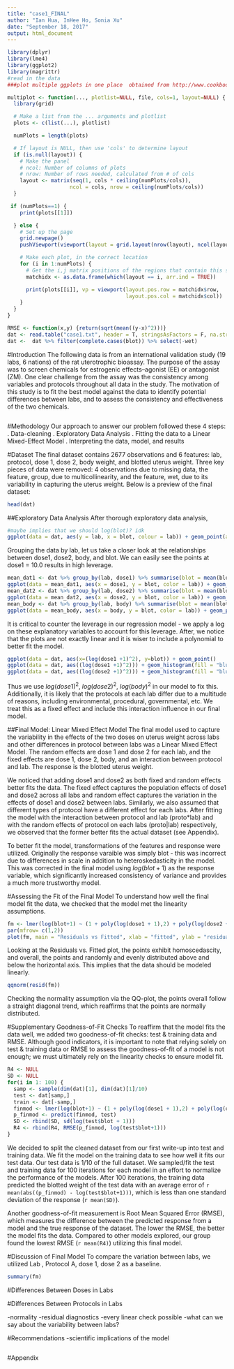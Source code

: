 ```yaml
---
title: "case1_FINAL"
author: "Ian Hua, InHee Ho, Sonia Xu"
date: "September 18, 2017"
output: html_document
---
```


```r
library(dplyr)
library(lme4)
library(ggplot2)
library(magrittr)
#read in the data
###plot multiple ggplots in one place  obtained from http://www.cookbook-r.com/Graphs/Multiple_graphs_on_one_page_(ggplot2)/

multiplot <- function(..., plotlist=NULL, file, cols=1, layout=NULL) {
  library(grid)

  # Make a list from the ... arguments and plotlist
  plots <- c(list(...), plotlist)

  numPlots = length(plots)

  # If layout is NULL, then use 'cols' to determine layout
  if (is.null(layout)) {
    # Make the panel
    # ncol: Number of columns of plots
    # nrow: Number of rows needed, calculated from # of cols
    layout <- matrix(seq(1, cols * ceiling(numPlots/cols)),
                    ncol = cols, nrow = ceiling(numPlots/cols))
  }

 if (numPlots==1) {
    print(plots[[1]])

  } else {
    # Set up the page
    grid.newpage()
    pushViewport(viewport(layout = grid.layout(nrow(layout), ncol(layout))))

    # Make each plot, in the correct location
    for (i in 1:numPlots) {
      # Get the i,j matrix positions of the regions that contain this subplot
      matchidx <- as.data.frame(which(layout == i, arr.ind = TRUE))

      print(plots[[i]], vp = viewport(layout.pos.row = matchidx$row,
                                      layout.pos.col = matchidx$col))
    }
  }
}

RMSE <- function(x,y) {return(sqrt(mean((y-x)^2)))} 
dat <- read.table("case1.txt", header = T, stringsAsFactors = F, na.strings = ".", colClasses=c("character","character","numeric","numeric","numeric","numeric","numeric","numeric"))
dat <-  dat %>% filter(complete.cases(blot)) %>% select(-wet) 
```

#Introduction
The following data is from an international validation study (19 labs, 6 nations) of the rat uterotrophic bioassay. The purpose of the assay was to screen chemicals for estrogenic effects--agonist (EE) or antagonist (ZM). One clear challenge from the assay was the consistency among variables and protocols throughout all data in the study. The motivation of this study is to fit the best model against the data to identify potential differences between labs, and to assess the consistency and effectiveness of the two chemicals. 
```r
```

#Methodology
Our approach to answer our problem followed these 4 steps: \newline
1. Data-cleaning \newline
2. Exploratory Data Analysis \newline
3. Fitting the data to a Linear Mixed-Effect Model \newline
4. Interpreting the data, model, and results \newline

#Dataset
The final dataset contains 2677 observations and 6 features: lab, protocol, dose 1, dose 2, body weight, and blotted uterus weight.
Three key pieces of data were removed: 4 observations due to missing data, the feature, group, due to multicollinearity, and the feature, wet, due to its variability in capturing the uterus weight. Below is a preview of the final dataset:
```r
head(dat)
```

##Exploratory Data Analysis
After thorough exploratory data analysis, 
```r
#maybe implies that we should log(blot)? idk
ggplot(data = dat, aes(y = lab, x = blot, colour = lab)) + geom_point(alpha=0.05, size=10) + theme(legend.position="none")
```
Grouping the data by lab, let us take a closer look at the relationships between dose1, dose2, body, and blot. We can easily see the points at dose1 = 10.0 results in high leverage.
```r
mean_dat1 <- dat %>% group_by(lab, dose1) %>% summarise(blot = mean(blot))
ggplot(data = mean_dat1, aes(x = dose1, y = blot, color = lab)) + geom_line() + ggtitle("Dose 1")
mean_dat2 <- dat %>% group_by(lab, dose2) %>% summarise(blot = mean(blot))
ggplot(data = mean_dat2, aes(x = dose2, y = blot, color = lab)) + geom_line() + ggtitle("Dose 2")
mean_body <- dat %>% group_by(lab, body) %>% summarise(blot = mean(blot))
ggplot(data = mean_body, aes(x = body, y = blot, color = lab)) + geom_point(alpha = 0.5) + ggtitle("Body") + stat_smooth(alpha = 0.1)
```
It is critical to counter the leverage in our regression model - we apply a log on these explanatory variables to account for this leverage. After, we notice that the plots are not exactly linear and it is wiser to include a polynomial to better fit the model.
```r
ggplot(data = dat, aes(x=(log(dose1 +1)^2), y=blot)) + geom_point()
ggplot(data = dat, aes((log(dose1 +1)^2))) + geom_histogram(fill = "blue", alpha = 0.2, binwidth = 1, col="blue") 
ggplot(data = dat, aes((log(dose2 +1)^2))) + geom_histogram(fill = "blue", alpha = 0.2, binwidth = 0.2, col="blue") 
```
Thus we use $log(dose1)^2$, $log(dose2)^2$, $log(body)^2$ in our model to fix this.
Additionally, it is likely that the protocols at each lab differ due to a multitude of reasons, including environmental, procedural, governmental, etc. We treat this as a fixed effect and include this interaction influence in our final model.


##Final Model: Linear Mixed Effect Model
The final model used to capture the variability in the effects of the two doses on uterus weight across labs and other differences in protocol between labs was a Linear Mixed Effect Model. The random effects are dose 1 and dose 2 for each lab, and the fixed effects are dose 1, dose 2, body, and an interaction between protocol and lab. The response is the blotted uterus weight.

We noticed that adding dose1 and dose2 as both fixed and random effects better fits the data. The fixed effect captures the population effects of dose1 and dose2 across all labs and random effect captures the variation in the effects of dose1 and dose2 between labs. Similarly, we also assumed that different types of protocol have a different effect for each labs. After fitting the model with the interaction between protocol and lab (proto*lab) and with the random effects of protocol on each labs (proto|lab) respectively, we observed that the former better fits the actual dataset (see Appendix). 

To better fit the model, transformations of the features and response were utilized. Originally the response varaible was simply blot - this was incorrect due to differences in scale in addition to heteroskedasticity in the model. This was corrected in the final model using $log(blot+1)$ as the response variable, which significantly increased consistency of variance and provides a much more trustworthy model.

#Assessing the Fit of the Final Model
To understand how well the final model fit the data, we checked that the model met the linearity assumptions. 

```r
fm <- lmer(log(blot+1) ~ (1 + poly(log(dose1 + 1),2) + poly(log(dose2 + 1),2) |lab) + poly(log(dose1 + 1),2) + poly(log(dose2+1),2) + poly(log(body),2) + (proto*lab), dat)
par(mfrow= c(1,2))
plot(fm, main = "Residuals vs Fitted", xlab = "fitted", ylab = "residuals")
```
Looking at the Residuals vs. Fitted plot, the points exhibit homoscedascity, and overall, the points and randomly and evenly distributed above and below the horizontal axis. This implies that the data should be modeled linearly. 
```r
qqnorm(resid(fm))
```
Checking the normality assumption via the QQ-plot, the points overall follow a straight diagonal trend, which reaffirms that the points are normally distributed.

#Supplementary Goodness-of-Fit Checks
To reaffirm that the model fits the data well, we added two goodness-of-fit checks: test & training data and RMSE. Although good indicators, it is important to note that relying solely on test & training data or RMSE to assess the goodness-of-fit of a model is not enough; we must ultimately rely on the linearity checks to ensure model fit.

```r
R4 <- NULL
SD <- NULL
for(i in 1: 100) {
  samp <- sample(dim(dat)[1], dim(dat)[1]/10)
  test <- dat[samp,]
  train <- dat[-samp,]
  finmod <- lmer(log(blot+1) ~ (1 + poly(log(dose1 + 1),2) + poly(log(dose2 + 1),2) |lab) + poly(log(dose1 + 1),2) + poly(log(dose2+1),2) + poly(log(body),2) + (proto*lab), dat)
  p_finmod <- predict(finmod, test)
  SD <- rbind(SD, sd(log(test$blot + 1)))
  R4 <- rbind(R4, RMSE(p_finmod, log(test$blot+1)))
}
```
We decided to split the cleaned dataset from our first write-up into test and training data. We fit the model on the training data to see how well it fits our test data. Our test data is 1/10 of the full dataset. We sampled/fit the test and training data for 100 iterations for each model in an effort to normalize the performance of the models. After 100 iterations, the training data predicted the blotted weight of the test data with an average error of `r mean(abs((p_finmod) - log(test$blot+1)))`, which is less than one standard deviation of the response (`r mean(SD)`). 

Another goodness-of-fit measurement is Root Mean Squared Error (RMSE), which measures the difference between the predicted response from a model and the true response of the dataset. The lower the RMSE, the better the model fits the data. Compared to other models explored, our group found the lowest RMSE (`r mean(R4)`) utilizing this final model.

#Discussion of Final Model
To compare the variation between labs, we utilized Lab , Protocol A, dose 1, dose 2 as a baseline.
```r
summary(fm)
```
#Differences Between Doses in Labs

#Differences Between Protocols in Labs


-normality
-residual diagnostics
-every linear check possible
-what can we say about the variability between labs?

#Recommendations
-scientific implications of the model
```r
```

#Appendix
